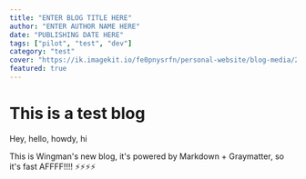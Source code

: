 ```yaml
---
title: "ENTER BLOG TITLE HERE"
author: "ENTER AUTHOR NAME HERE"
date: "PUBLISHING DATE HERE"
tags: ["pilot", "test", "dev"]
category: "test"
cover: "https://ik.imagekit.io/fe0pnysrfn/personal-website/blog-media/2024/Leonard%20Graduation%20Blog.png?updatedAt=1727465211933"
featured: true
---
```



# This is a test blog 

Hey, hello, howdy, hi

This is Wingman's new blog, it's powered by Markdown + Graymatter, so it's fast AFFFF!!!! ⚡⚡⚡⚡




